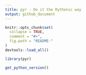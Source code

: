```yaml
---
title: pyr - Do it the Rythonic way
output: github_document
---
```


<!-- README.md is generated from README.Rmd. Please edit that file -->

```r
knitr::opts_chunk$set(
  collapse = TRUE,
  comment = "#>",
  fig.path = "README-"
)
devtools::load_all()
```

```r
library(pyr)

get_python_version()
```
